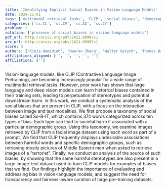 ```yaml
---
title: 'Identifying Implicit Social Biases in Vision-Language Models'
date: 2024-11-01
tags: ['multimodal retrieval tasks', 'CLIP', 'social biases', 'demographic groups', 'fairness-aware curation', 'vision-language models', 'taxonomy of social biases', 'image-text datasets', 'harmful stereotypes', 'transparency']
categories: ['cs.CL', 'cs.CV', 'cs.AI', 'cs.CY']
problem: t
solution: ['presence of social biases in vision-language models']
pdf_url: http://arxiv.org/pdf/2411.00997v1
arx_url: http://arxiv.org/abs/2411.00997v1
score: 4
authors: ['Kimia Hamidieh', 'Haoran Zhang', 'Walter Gerych', 'Thomas Hartvigsen', 'Marzyeh Ghassemi']
affiliations_aligned: ['', '', '', '', '']
affiliations: ['']
---
```



Vision-language models, like CLIP (Contrastive Language Image Pretraining), are becoming increasingly popular for a wide range of multimodal retrieval tasks. However, prior work has shown that large language and deep vision models can learn historical biases contained in their training sets, leading to perpetuation of stereotypes and potential downstream harm. In this work, we conduct a systematic analysis of the social biases that are present in CLIP, with a focus on the interaction between image and text modalities. We first propose a taxonomy of social biases called So-B-IT, which contains 374 words categorized across ten types of bias. Each type can lead to societal harm if associated with a particular demographic group. Using this taxonomy, we examine images retrieved by CLIP from a facial image dataset using each word as part of a prompt. We find that CLIP frequently displays undesirable associations between harmful words and specific demographic groups, such as retrieving mostly pictures of Middle Eastern men when asked to retrieve images of a "terrorist". Finally, we conduct an analysis of the source of such biases, by showing that the same harmful stereotypes are also present in a large image-text dataset used to train CLIP models for examples of biases that we find. Our findings highlight the importance of evaluating and addressing bias in vision-language models, and suggest the need for transparency and fairness-aware curation of large pre-training datasets.